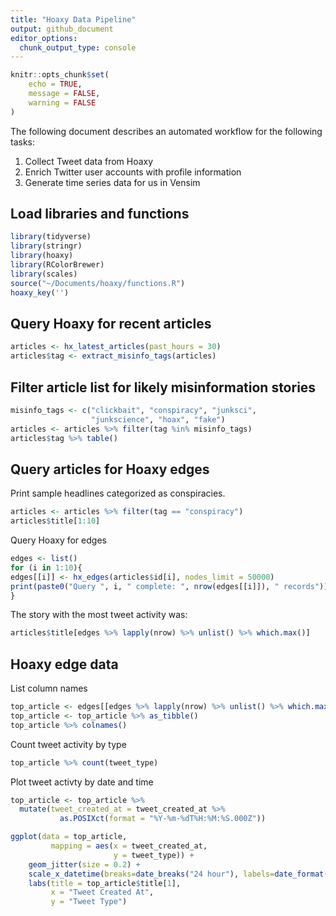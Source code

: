 ```yaml
---
title: "Hoaxy Data Pipeline"
output: github_document
editor_options: 
  chunk_output_type: console
---
```


```r
knitr::opts_chunk$set(
	echo = TRUE,
	message = FALSE,
	warning = FALSE
)
```

The following document describes an automated workflow for the following tasks:

1. Collect Tweet data from Hoaxy
2. Enrich Twitter user accounts with profile information
3. Generate time series data for us in Vensim

## Load libraries and functions

```r
library(tidyverse)
library(stringr)
library(hoaxy)
library(RColorBrewer)
library(scales)
source("~/Documents/hoaxy/functions.R")
hoaxy_key('')
```

## Query Hoaxy for recent articles

```r
articles <- hx_latest_articles(past_hours = 30)
articles$tag <- extract_misinfo_tags(articles)
```

## Filter article list for likely misinformation stories

```r
misinfo_tags <- c("clickbait", "conspiracy", "junksci", 
                  "junkscience", "hoax", "fake")
articles <- articles %>% filter(tag %in% misinfo_tags)
articles$tag %>% table()
```

## Query articles for Hoaxy edges

Print sample headlines categorized as conspiracies.

```r
articles <- articles %>% filter(tag == "conspiracy")
articles$title[1:10]
```

Query Hoaxy for edges

```r
edges <- list()
for (i in 1:10){
edges[[i]] <- hx_edges(articles$id[i], nodes_limit = 50000)
print(paste0("Query ", i, " complete: ", nrow(edges[[i]]), " records"))
}
```

The story with the most tweet activity was:

```r
articles$title[edges %>% lapply(nrow) %>% unlist() %>% which.max()]
```

## Hoaxy edge data

List column names

```r
top_article <- edges[[edges %>% lapply(nrow) %>% unlist() %>% which.max()]]
top_article <- top_article %>% as_tibble()
top_article %>% colnames()
```

Count tweet activity by type

```r
top_article %>% count(tweet_type)
```

Plot tweet activty by date and time

```r
top_article <- top_article %>% 
  mutate(tweet_created_at = tweet_created_at %>% 
           as.POSIXct(format = "%Y-%m-%dT%H:%M:%S.000Z"))

ggplot(data = top_article,
         mapping = aes(x = tweet_created_at,
                       y = tweet_type)) +
    geom_jitter(size = 0.2) + 
    scale_x_datetime(breaks=date_breaks("24 hour"), labels=date_format("%m-%d")) +
    labs(title = top_article$title[1],
         x = "Tweet Created At",
         y = "Tweet Type")
```


